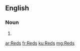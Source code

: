 {{also|reds}}
==English==

===Noun===
{{head|en|plural}}

# {{plural of|Red|lang=en}}

[[ar:Reds]]
[[fr:Reds]]
[[ku:Reds]]
[[mg:Reds]]